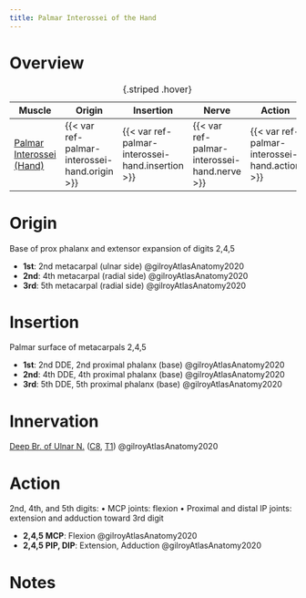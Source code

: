 ```yaml
---
title: Palmar Interossei of the Hand
---
```



# Overview

| Muscle  | Origin | Insertion | Nerve | Action |
|------|--------|-------|----------|--------|
| [Palmar Interossei (Hand)]({{< var ref-palmar-interossei-hand.path >}}) | {{< var ref-palmar-interossei-hand.origin >}} | {{< var ref-palmar-interossei-hand.insertion >}} | {{< var ref-palmar-interossei-hand.nerve >}} | {{< var ref-palmar-interossei-hand.action >}} |
: {.striped .hover}



# Origin

Base of prox phalanx and extensor expansion of digits 2,4,5

- **1st**: 2nd metacarpal (ulnar side) @gilroyAtlasAnatomy2020
- **2nd**: 4th metacarpal (radial side) @gilroyAtlasAnatomy2020
- **3rd**: 5th metacarpal (radial side) @gilroyAtlasAnatomy2020



# Insertion

Palmar surface of metacarpals 2,4,5

- **1st**: 2nd DDE, 2nd proximal phalanx (base) @gilroyAtlasAnatomy2020
- **2nd**: 4th DDE, 4th proximal phalanx (base) @gilroyAtlasAnatomy2020
- **3rd**: 5th DDE, 5th proximal phalanx (base) @gilroyAtlasAnatomy2020



# Innervation

[Deep Br. of Ulnar N.]({{< var ref-deep-branch-of-ulnar-nerve.path >}}) ([C8]({{< var ref-nerve-root.c8 >}}), [T1]({{< var ref-nerve-root.t1 >}})) @gilroyAtlasAnatomy2020 

# Action

2nd, 4th, and 5th digits: • MCP joints: flexion • Proximal and distal IP joints: extension and adduction toward 3rd digit

- **2,4,5 MCP**: Flexion @gilroyAtlasAnatomy2020
- **2,4,5 PIP, DIP**: Extension, Adduction @gilroyAtlasAnatomy2020





# Notes